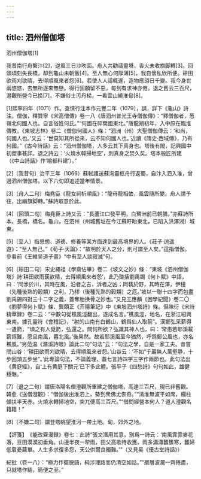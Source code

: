 ```yaml
---
---
---
```

title: 泗州僧伽塔
---



泗州僧伽塔[1]


我昔南行舟繫汴[2]，逆風三日沙吹面。舟人共勸禱靈塔，香火未收旗脚轉[3]。回頭頃刻失長橋，却到龜山未朝飯[4]。至人無心何厚薄[5]，我自懷私欣所便。耕田欲雨刈欲晴，去得順風來者怨[6]。若使人人禱輒遂，造物應須日千變。我今身世兩悠悠，去無所逐來無戀。得行固願留不惡，每到有求神亦倦。退之舊云三百尺，澄觀所營今已换[7]。不嫌俗士汚丹梯，一看雲山繞淮甸[8]。

[1]熙寧四年（1071）作。查慎行注本作元豐二年（1079），誤，詳下《龜山》詩注。僧伽，釋贊寧《宋高僧傳》卷一八《唐泗州普光王寺僧伽傳》：“釋僧伽者，葱嶺北何國人也。自言俗姓何氏。”“何國在碎葉國東北。”唐龍朔初年，入中原在臨淮傳教。《東坡志林》卷二《僧伽何國人》條：“泗洲（州）大聖僧伽傳云：‘和尚，何國人也。’又云：‘世莫知其所從來，云不知何國人也。’近讀《隋史·西域傳》，乃有何國。”《古今詩話》云：“泗州僧伽塔，人多云其下真身也。塔後有閣，記興國中初塑事甚詳。退之詩云：‘火燒水韓掃地空’，則真身之焚久矣。塔本般匠所建（《中山詩話》作‘喻都料建’）。”

[2]〔我昔句〕治平三年（1066）蘇軾護送蘇洵靈柩舟行返蜀，自汴入泗入淮，曾過泗州僧伽塔。以下六句即追述當年情景。

[3]〔舟人二句〕梅堯臣《龍女祠祈順風》：“龍母龍相依，風雲隨所變。舟人請予往，出廟旗脚轉。”蘇詩取意於此。

[4]〔回頭二句〕梅堯臣上詩又云：“長蘆江口發平明，白鷺洲前已朝膳。”亦蘇詩所本。長橋，橋名。龜山，在泗州（州城舊址在今江蘇盱眙東北，已陷入洪澤湖）城東。

[5]〔至人〕指思想、道德、修養等某方面達到最高境界的人。《莊子·逍遥遊》：“至人無己。”《荀子·天論》：“故明於天人之分，則可謂至人矣。”這指僧伽。參看前《王維吴道子畫》“中有至人談寂滅”句。

[6]〔耕田二句〕宋史繩祖《學齋佔畢》卷二《坡文之妙》條：“東坡《泗州僧伽塔》詩‘耕田欲雨蓺欲晴，去得順風來者怨’，此乃櫽括劉禹錫《何卜賦》中語，曰：‘同涉於川，其時在風，沿者之吉，泝者之凶；同蓻於野，其時在澤，伊穜（先種後熟的穀類）之利，乃穋（後種先熟的穀類）之厄。’坡以一聯十四字而包盡劉禹錫四對三十二字之義，蓋奪胎换骨之妙也。”又見王應麟《困學紀聞》卷二〇《劉夢得何卜賦》條、龔頤正《芥隱筆記》中《東坡泗州塔詩》條。但陳衍《宋詩精華録》卷二云：“中數句從樵風涇翻出，遂成名言。”樵風涇，地名，在浙江紹興東南。據孔靈符《會稽記》，“射的山南有白鶴山，鶴爲仙人取箭”。漢鄭弘采薪得一遺箭，“頃之有人覓箭，弘還之。問何所欲？弘識其神人也，曰：‘常患若耶溪載薪爲難，愿旦南風，暮北風。’後果然。故若耶溪風至今猶然，呼爲鄭公風也，亦名樵風。”另范温《潛溪詩眼》論此二句“句法”云：“句法之學，自是一家工夫。昔嘗問山谷：‘耕田欲雨刈欲晴，去得順風來者怨。’山谷云：‘不如“千巖無人萬壑静，十步回頭五步坐”。’此專論句法，不論義理，蓋七言詩四字三字作兩節也。此句法出《黄庭經》，自‘上有黄庭下關元’已下多此體。張平子《四愁詩》句句如此，雄健穩愜。”

[7]〔退之二句〕謂唐洛陽名僧澄觀所重建之僧伽塔，高達三百尺，現已非舊觀。韓愈《送僧澄觀》：“僧伽後出淮泗上，勢到衆佛尤恢奇。”“清淮無波平如席，欄柱傾扶半天赤。火燒水轉掃地空，突兀便高三百尺。”“借問經營本何人？道人澄觀名籍籍！”

[8]〔不嫌二句〕謂登塔眺望淮河一帶土地。甸，郊外之地。

【評箋】　《能改齋漫録》卷七：此詩“張文潛用其意，别爲一詩云：‘南風霏霏麥花落，豆田漠漠初垂角。山邊半夜一犂雨，田父高歌待收獲。雨多瀟瀟蠶簇寒，蠶婦低眉憂繭單。人生多求復多怨，天公供爾良獨難。’”（又見吴《優古堂詩話》）

紀批（卷一八）：“極力作擺脱語，純涉理路而仍清空如話。”“層層波瀾一齊捲盡，只就塔作結，簡便之至。”